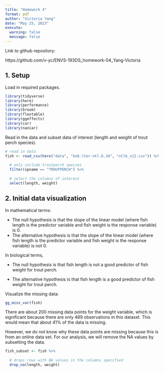 ```yaml
---
title: "Homework 4"
format: pdf
author: "Victoria Yang"
date: "May 25, 2023"
execute: 
  warning: false
  message: false
---
```


Link to github repository:

https://github.com/v-yc/ENVS-193DS_homework-04_Yang-Victoria

## 1. Setup

Load in required packages.

```r

library(tidyverse)
library(here)
library(performance)
library(broom)
library(flextable)
library(ggeffects)
library(car)
library(naniar)

```

Read in the data and subset data of interest (length and weight of trout perch species).

```r

# read in data
fish <- read_csv(here("data", "knb-lter-ntl.6.34", "ntl6_v12.csv")) %>% 
  
  # only include troutperch species
  filter(spname == "TROUTPERCH") %>% 
  
  # select the columns of interest
  select(length, weight)

```

## 2. Initial data visualization

In mathematical terms:

-   The null hypothesis is that the slope of the linear model (where fish length is the predictor variable and fish weight is the response variable) is 0.
-   The alternative hypothesis is that the slope of the linear model (where fish length is the predictor variable and fish weight is the response variable) is not 0.

In biological terms,

-   The null hypothesis is that fish length is not a good predictor of fish weight for trout perch.

-   The alternative hypothesis is that fish length is a good predictor of fish weight for trout perch.

Visualize the missing data:

```r

gg_miss_var(fish)

```

There are about 200 missing data points for the weight variable, which is significant because there are only 489 observations in this dataset. This would mean that about 41% of the data is missing.

However, we do not know why these data points are missing because this is from an online data set. For our analysis, we will remove the NA values by subsetting the data.

```r

fish_subset <- fish %>% 
  
  # drops rows with NA values in the columns specified
  drop_na(length, weight)

```
